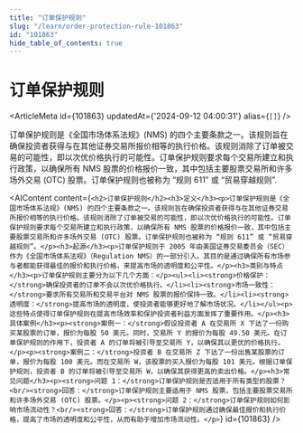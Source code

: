 ```yaml
---
title: "订单保护规则"
slug: "/learn/order-protection-rule-101863"
id: "101863"
hide_table_of_contents: true
---
```



# 订单保护规则

<ArticleMeta id={101863} updatedAt={'2024-09-12 04:00:31'} alias={`[]`} />
<div className='border-solid border-b border-t-0 my-4 border-[var(--ifm-color-gray-300)]' />

订单保护规则是《全国市场体系法规》(NMS) 的四个主要条款之一。该规则旨在确保投资者获得与在其他证券交易所报价相等的执行价格。该规则消除了订单被交易的可能性，即以次优价格执行的可能性。订单保护规则要求每个交易所建立和执行政策，以确保所有 NMS 股票的价格报价一致，其中包括主要股票交易所和许多场外交易 (OTC) 股票。订单保护规则也被称为 “规则 611” 或 “贸易穿越规则”.

<AIContent content={`<h2>订单保护规则</h2><h3>定义</h3><p>订单保护规则是《全国市场体系法规》(NMS) 的四个主要条款之一。该规则旨在确保投资者获得与在其他证券交易所报价相等的执行价格。该规则消除了订单被交易的可能性，即以次优价格执行的可能性。订单保护规则要求每个交易所建立和执行政策，以确保所有 NMS 股票的价格报价一致，其中包括主要股票交易所和许多场外交易 (OTC) 股票。订单保护规则也被称为 “规则 611” 或 “贸易穿越规则”。</p><h3>起源</h3><p>订单保护规则于 2005 年由美国证券交易委员会（SEC）作为《全国市场体系法规》（Regulation NMS）的一部分引入。其目的是通过确保所有市场参与者都能获得最佳的报价和执行价格，来提高市场的透明度和公平性。</p><h3>类别与特点</h3><p>订单保护规则主要分为以下几个方面：</p><ul><li><strong>价格保护：</strong>确保投资者的订单不会以次优价格执行。</li><li><strong>市场一致性：</strong>要求所有交易所和交易平台对 NMS 股票的报价保持一致。</li><li><strong>透明度：</strong>提高市场的透明度，使投资者能够更好地了解市场状况。</li></ul><p>这些特点使得订单保护规则在提高市场效率和保护投资者利益方面发挥了重要作用。</p><h3>具体案例</h3><p><strong>案例一：</strong>假设投资者 A 在交易所 X 下达了一份购买某股票的订单，报价为每股 50 美元。同时，交易所 Y 的报价为每股 49.50 美元。在订单保护规则的作用下，投资者 A 的订单将被引导至交易所 Y，以确保其以更优的价格执行。</p><p><strong>案例二：</strong>投资者 B 在交易所 Z 下达了一份出售某股票的订单，报价为每股 100 美元。而在交易所 W，该股票的买入报价为每股 101 美元。根据订单保护规则，投资者 B 的订单将被引导至交易所 W，以确保其获得更高的卖出价格。</p><h3>常见问题</h3><p><strong>问题 1：</strong>订单保护规则是否适用于所有类型的股票？<br/><strong>回答：</strong>订单保护规则主要适用于 NMS 股票，包括主要股票交易所和许多场外交易 (OTC) 股票。</p><p><strong>问题 2：</strong>订单保护规则如何影响市场流动性？<br/><strong>回答：</strong>订单保护规则通过确保最佳报价和执行价格，提高了市场的透明度和公平性，从而有助于增加市场流动性。</p>`} id={101863} />

